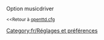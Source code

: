 {{fr/Amorce}}
Option musicdriver

<small><<Retour à [[fr/Archive/Manual/Settings/Openttd.cfg|openttd.cfg]]</small>
[[Category:fr/Réglages et préférences]]